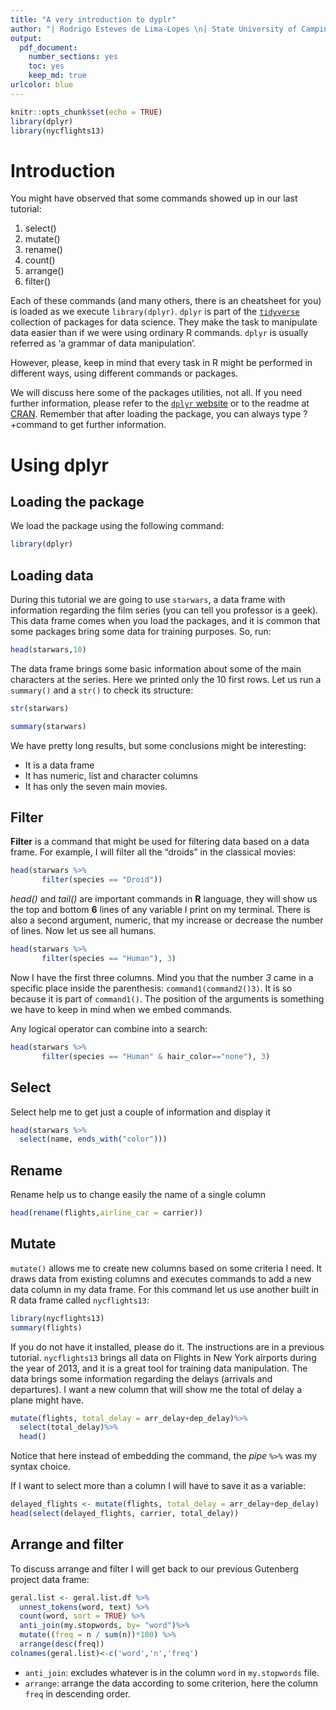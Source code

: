```yaml
---
title: "A very introduction to dyplr"
author: "| Rodrigo Esteves de Lima-Lopes \n| State University of Campinas \n| rll307@unicamp.br\n"
output: 
  pdf_document:
    number_sections: yes
    toc: yes
    keep_md: true
urlcolor: blue
---
```


```r
knitr::opts_chunk$set(echo = TRUE)
library(dplyr)
library(nycflights13)
```

# Introduction

You might have observed that some commands showed up in our last tutorial:

1. select()
1. mutate()
1. rename()
1. count()
1. arrange()
1. filter()


Each of these commands (and many others, there is an cheatsheet for you) is loaded as we execute `library(dplyr)`. `dplyr` is part of the [`tidyverse`](https://www.tidyverse.org/) collection of packages for data science. They make the task to manipulate data easier than if we were using ordinary R commands. `dplyr` is usually referred as 'a grammar of data manipulation'. 

However, please, keep in mind that every task in R might be performed in different ways, using different commands or packages. 

We will discuss here some of the packages utilities, not all. If you need further information, please refer to the [`dplyr` website](https://dplyr.tidyverse.org/) or to the readme at [CRAN](https://cran.r-project.org/web/packages/dplyr/index.html). Remember that after loading the package, you can always type ?+command to get further information. 

# Using dplyr
## Loading the package 

We load the package using the following command:

```r
library(dplyr)
```

## Loading data
During this tutorial we are going to use `starwars`, a data frame with information regarding the film series (you can tell you professor is a geek). This data frame comes when you load the packages, and it is common that some packages bring some data for training purposes. So, run:

```r
head(starwars,10)
```

The data frame brings some basic information about some of the main characters at the series. Here we printed only the 10 first rows. Let us run a `summary()` and a `str()` to check its structure:

```r
str(starwars)
```

```r
summary(starwars)
```

We have pretty long results, but some conclusions might be interesting:

- It is a data frame
- It has numeric, list and character columns
- It has only the seven main movies. 

## Filter

**Filter** is a command that might be used for filtering data based on a data frame. For example, I will filter all the "droids" in the classical movies:

```r
head(starwars %>%
       filter(species == "Droid"))
```

*head()* and *tail()* are important commands in **R** language, they will show us the top and bottom **6** lines of any variable I print on my terminal. There is also a second argument, numeric, that my increase or decrease the number of lines. Now let us see all humans.

```r
head(starwars %>%
       filter(species == "Human"), 3)
```

Now I have the first three columns. Mind you that the number *3* came in a specific place inside the parenthesis: `command1(command2()3)`. It is so because it is part of `command1()`. The position of the arguments is something we have to keep in mind when we embed commands. 

Any logical operator can combine into a search:

```r

head(starwars %>%
       filter(species == "Human" & hair_color=="none"), 3)
```

## Select

Select help me to get just a couple of information and display it 

```R
head(starwars %>% 
  select(name, ends_with("color")))
```

## Rename
Rename help us to change easily the name of a single column

```r
head(rename(flights,airline_car = carrier))
```


## Mutate

`mutate()` allows me to create new columns based on some criteria I need. It draws data from existing columns and executes commands to add a new data column in my data frame. For this command let us use another built in R data frame called `nycflights13`:

```r
library(nycflights13)
summary(flights)
```

If you do not have it installed, please do it. The instructions are in a previous tutorial. `nycflights13` brings all data on Flights in New York airports during the year of 2013, and it is a great tool for training data manipulation. The data brings some information regarding the delays (arrivals and departures). I want a new column that will show me the total of delay a plane might have. 

```r
mutate(flights, total_delay = arr_delay+dep_delay)%>%
  select(total_delay)%>%
  head()
```
Notice that here instead of embedding the command, the *pipe* `%>%` was my syntax choice. 

If I want to select more than a column I will have to save it as a variable:

```r
delayed_flights <- mutate(flights, total_delay = arr_delay+dep_delay)
head(select(delayed_flights, carrier, total_delay))
```


## Arrange and filter

To discuss arrange and filter I will get back to our previous Gutenberg project data frame:

```r
geral.list <- geral.list.df %>%
  unnest_tokens(word, text) %>%
  count(word, sort = TRUE) %>%
  anti_join(my.stopwords, by= "word")%>%
  mutate((freq = n / sum(n))*100) %>% 
  arrange(desc(freq))
colnames(geral.list)<-c('word','n','freq')
```

- `anti_join`: excludes whatever is in the column `word` in `my.stopwords` file. 
- `arrange`: arrange the data according to some criterion, here the column `freq` in descending order. 
















